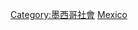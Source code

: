 {{Commonscat|Demographics of Mexico}}

[[Category:墨西哥社會|Category:墨西哥社會]]
[[Category:北美洲各国人口|Mexico]]